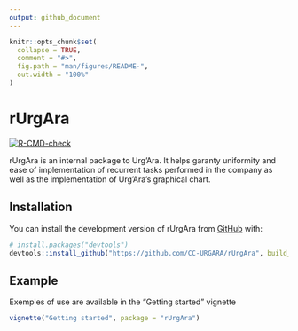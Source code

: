 ```yaml
---
output: github_document
---
```


<!-- README.md is generated from README.Rmd. Please edit that file -->

```r
knitr::opts_chunk$set(
  collapse = TRUE,
  comment = "#>",
  fig.path = "man/figures/README-",
  out.width = "100%"
)
```

# rUrgAra

<!-- badges: start -->
[![R-CMD-check](https://github.com/CC-URGARA/rUrgAra/actions/workflows/R-CMD-check.yaml/badge.svg)](https://github.com/CC-URGARA/rUrgAra/actions/workflows/R-CMD-check.yaml)
<!-- badges: end -->

rUrgAra is an internal package to Urg'Ara. It helps garanty uniformity and ease of implementation of recurrent tasks performed in the company as well as the implementation of Urg'Ara's graphical chart. 

## Installation

You can install the development version of rUrgAra from [GitHub](https://github.com/) with:

```r
# install.packages("devtools")
devtools::install_github("https://github.com/CC-URGARA/rUrgAra", build_vignettes = T)
```

## Example

Exemples of use are available in the "Getting started" vignette

```r
vignette("Getting started", package = "rUrgAra")
```

